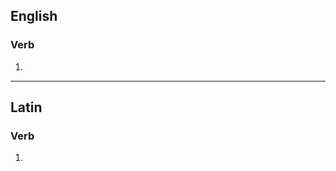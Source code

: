 ==English==

===Verb===
{{head|en|verb form}}

# {{en-third-person singular of|superscribe}}

----

==Latin==

===Verb===
{{la-verb-form|superscrībēs}}

# {{inflection of|la|superscrībō||2|s|futr|actv|indc}}